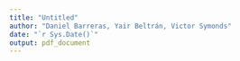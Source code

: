 ---
title: "Untitled"
author: "Daniel Barreras, Yair Beltrán, Victor Symonds"
date: "`r Sys.Date()`"
output: pdf_document
---
